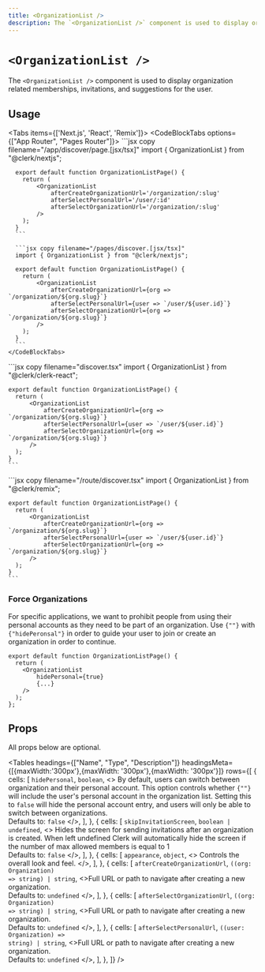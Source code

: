 ```yaml
---
title: <OrganizationList />
description: The `<OrganizationList />` component is used to display organization related memberships, invitations, and suggestions for the user.
---
```


# `<OrganizationList />`

<Images
  alt="Organization List Example"
  width={992}
  height={568}
  src="/docs/images/ui-components/component-org_list.png"
/>

The `<OrganizationList />` component is used to display organization related memberships, invitations, and suggestions for the user.

## Usage

<Tabs items={['Next.js', 'React', 'Remix']}>
  <Tab>
    <CodeBlockTabs options={["App Router", "Pages Router"]}>
      ```jsx copy filename="/app/discover/page.[jsx/tsx]"
      import { OrganizationList } from "@clerk/nextjs";

      export default function OrganizationListPage() {
        return (
            <OrganizationList
                afterCreateOrganizationUrl='/organization/:slug'
                afterSelectPersonalUrl='/user/:id'
                afterSelectOrganizationUrl='/organization/:slug'
            />
        );
      }
      ```

      ```jsx copy filename="/pages/discover.[jsx/tsx]"
      import { OrganizationList } from "@clerk/nextjs";

      export default function OrganizationListPage() {
        return (
            <OrganizationList
                afterCreateOrganizationUrl={org => `/organization/${org.slug}`}
                afterSelectPersonalUrl={user => `/user/${user.id}`}
                afterSelectOrganizationUrl={org => `/organization/${org.slug}`}
            />
        );
      }
      ```
    </CodeBlockTabs>
  </Tab>

  <Tab>
    ```jsx copy filename="discover.tsx"
    import { OrganizationList } from "@clerk/clerk-react";

    export default function OrganizationListPage() {
      return (
          <OrganizationList
              afterCreateOrganizationUrl={org => `/organization/${org.slug}`}
              afterSelectPersonalUrl={user => `/user/${user.id}`}
              afterSelectOrganizationUrl={org => `/organization/${org.slug}`}
          />
      );
    }
    ```
  </Tab>

  <Tab>
    ```jsx copy filename="/route/discover.tsx"
    import { OrganizationList } from "@clerk/remix";

    export default function OrganizationListPage() {
      return (
          <OrganizationList
              afterCreateOrganizationUrl={org => `/organization/${org.slug}`}
              afterSelectPersonalUrl={user => `/user/${user.id}`}
              afterSelectOrganizationUrl={org => `/organization/${org.slug}`}
          />
      );
    }
    ```
  </Tab>
</Tabs>

### Force Organizations

For specific applications, we want to prohibit people from using their personal accounts as they need to be part of an organization.
Use <code>{"<OrganizationList/>"}</code> with <code>{"hidePeronsal"}</code> in order to guide your user to join or create an organization in order to continue.
```tsx copy filename="organization-portal.tsx"
export default function OrganizationListPage() {
  return (
    <OrganizationList
        hidePersonal={true}
        {...}
    />
  );
};
```

## Props

All props below are optional.

<Tables
  headings={["Name", "Type", "Description"]}
  headingsMeta={[{maxWidth:'300px'},{maxWidth: '300px'},{maxWidth: '300px'}]}
  rows={[
    {
      cells: [
        <code>hidePersonal</code>,
        <code>boolean</code>,
        <>
          By default, users can switch between organization and their personal account.
This option controls whether <code>{"<OrganizationList />"}</code> will include the user's personal account
in the organization list. Setting this to <code>false</code> will hide the personal account entry,
and users will only be able to switch between organizations.
          <br/>Defaults to: <code>false</code>
        </>,
      ],
    },
    {
      cells: [
        <code>skipInvitationScreen</code>,
        <code>boolean | undefined</code>,
        <>
          Hides the screen for sending invitations after an organization is created.
          When left undefined Clerk will automatically hide the screen if the number of max allowed members is equal to 1
          <br/>Defaults to: <code>false</code>
        </>,
      ],
    },
    {
      cells: [
        <code>appearance</code>,
        <code>object</code>,
        <>
         Controls the overall look and feel.
        </>,
      ],
    },
    {
      cells: [
        <code>afterCreateOrganizationUrl</code>,
        <code>((org: Organization) =&gt; string) | string</code>,
        <>Full URL or path to navigate after creating a new organization.
          <br/>Defaults to: <code>undefined</code>
        </>,
      ],
    },
    {
      cells: [
        <code>afterSelectOrganizationUrl</code>,
        <code>((org: Organization) =&gt; string) | string</code>,
        <>Full URL or path to navigate after creating a new organization.
          <br/>Defaults to: <code>undefined</code>
        </>,
      ],
    },
     {
      cells: [
        <code>afterSelectPersonalUrl</code>,
        <code>((user: Organization) =&gt; string) | string</code>,
        <>Full URL or path to navigate after creating a new organization.
          <br/>Defaults to: <code>undefined</code>
        </>,
      ],
    },
  ]}
/>
